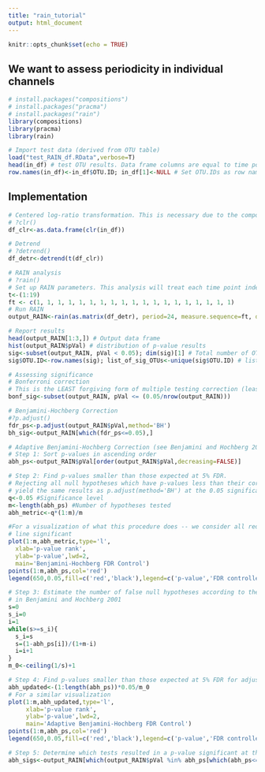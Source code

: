 ```yaml
---
title: "rain_tutorial"
output: html_document
---
```


```r
knitr::opts_chunk$set(echo = TRUE)
```

## We want to assess periodicity in individual channels

```r
# install.packages("compositions")
# install.packages("pracma")
# install.packages("rain")
library(compositions)
library(pracma)
library(rain)

# Import test data (derived from OTU table)
load("test_RAIN_df.RData",verbose=T)
head(in_df) # test OTU results. Data frame columns are equal to time points and rows equate to OTUs.
row.names(in_df)<-in_df$OTU.ID; in_df[1]<-NULL # Set OTU.IDs as row names
```

## Implementation

```r
# Centered log-ratio transformation. This is necessary due to the compositional nature of OTU results (see Gloor et al. 2017).
# ?clr()
df_clr<-as.data.frame(clr(in_df))

# Detrend
# ?detrend()
df_detr<-detrend(t(df_clr))

# RAIN analysis
# ?rain()
# Set up RAIN parameters. This analysis will treat each time point independently (rather than each 'day' as a replicate)
t<-(1:19)
ft <- c(1, 1, 1, 1, 1, 1, 1, 1, 1, 1, 1, 1, 1, 1, 1, 1, 1, 1, 1)
# Run RAIN
output_RAIN<-rain(as.matrix(df_detr), period=24, measure.sequence=ft, deltat=4, method="independent", na.rm = TRUE)

# Report results
head(output_RAIN[1:3,]) # Output data frame
hist(output_RAIN$pVal) # distribution of p-value results
sig<-subset(output_RAIN, pVal < 0.05); dim(sig)[1] # Total number of OTUs with significant rhymicity (p<0.05)
sig$OTU.ID<-row.names(sig); list_of_sig_OTUs<-unique(sig$OTU.ID) # list of OTUs with significant rhythmicity

# Assessing significance
# Bonferroni correction
# This is the LEAST forgiving form of multiple testing correction (least power and least type I error)
bonf_sig<-subset(output_RAIN, pVal <= (0.05/nrow(output_RAIN)))

# Benjamini-Hochberg Correction
#?p.adjust()
fdr_ps<-p.adjust(output_RAIN$pVal,method='BH')
bh_sig<-output_RAIN[which(fdr_ps<=0.05),]

# Adaptive Benjamini-Hochberg Correction (see Benjamini and Hochberg 2001)
# Step 1: Sort p-values in ascending order
abh_ps<-output_RAIN$pVal[order(output_RAIN$pVal,decreasing=FALSE)]

# Step 2: Find p-values smaller than those expected at 5% FDR.
# Rejecting all null hypotheses which have p-values less than their corresponding abh_metric will
# yield the same results as p.adjust(method='BH') at the 0.05 significance level.
q<-0.05 #Significance level
m<-length(abh_ps) #Number of hypotheses tested
abh_metric<-q*(1:m)/m

#For a visualization of what this procedure does -- we consider all red points that fall below the black
# line significant
plot(1:m,abh_metric,type='l',
  xlab='p-value rank',
  ylab='p-value',lwd=2,
  main='Benjamini-Hochberg FDR Control')
points(1:m,abh_ps,col='red')
legend(650,0.05,fill=c('red','black'),legend=c('p-value','FDR controlled p threshold'))

# Step 3: Estimate the number of false null hypotheses according to the procedure outlined
# in Benjamini and Hochberg 2001
s=0
s_i=0
i=1
while(s>=s_i){
  s_i=s
  s=(1-abh_ps[i])/(1+m-i)
  i=i+1
}
m_0<-ceiling(1/s)+1

# Step 4: Find p-values smaller than those expected at 5% FDR for adjusted number of false hypotheses
abh_updated<-(1:length(abh_ps))*0.05/m_0
# For a similar visualization
plot(1:m,abh_updated,type='l',
     xlab='p-value rank',
     ylab='p-value',lwd=2,
     main='Adaptive Benjamini-Hochberg FDR Control')
points(1:m,abh_ps,col='red')
legend(650,0.05,fill=c('red','black'),legend=c('p-value','FDR controlled p threshold'))

# Step 5: Determine which tests resulted in a p-value significant at the 5% level considering FDR
abh_sigs<-output_RAIN[which(output_RAIN$pVal %in% abh_ps[which(abh_ps<=abh_updated)]),]

```



